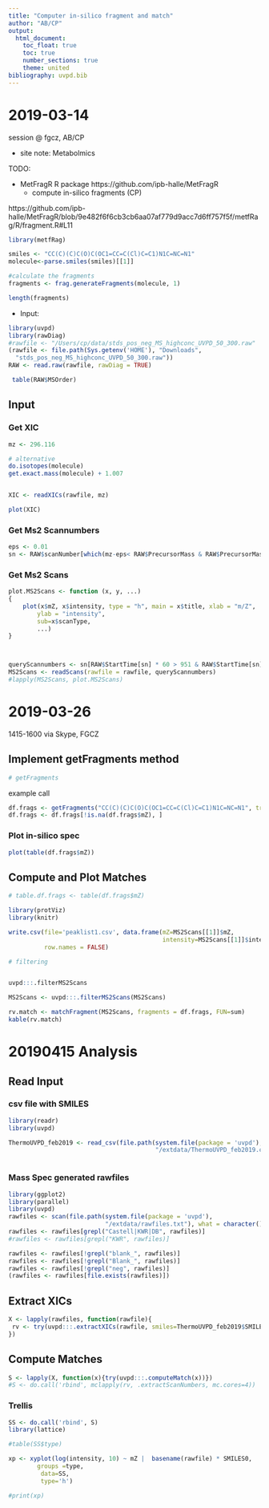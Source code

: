 ```yaml
---
title: "Computer in-silico fragment and match"
author: "AB/CP"
output:
  html_document:
    toc_float: true
    toc: true
    number_sections: true
    theme: united
bibliography: uvpd.bib
---
```


# 2019-03-14 

session @ fgcz, AB/CP

- site note: Metabolmics 


TODO:

- MetFragR R package https://github.com/ipb-halle/MetFragR
  * compute in-silico fragments (CP)
  
https://github.com/ipb-halle/MetFragR/blob/9e482f6f6cb3cb6aa07af779d9acc7d6ff757f5f/metfRag/R/fragment.R#L11


```r
library(metfRag)

smiles <- "CC(C)(C)C(O)C(OC1=CC=C(Cl)C=C1)N1C=NC=N1"
molecule<-parse.smiles(smiles)[[1]]

#calculate the fragments
fragments <- frag.generateFragments(molecule, 1)

length(fragments)

```

- Input: 
 
 
```r
library(uvpd)
library(rawDiag)
#rawfile <- "/Users/cp/data/stds_pos_neg_MS_highconc_UVPD_50_300.raw"
(rawfile <- file.path(Sys.getenv('HOME'), "Downloads",
  "stds_pos_neg_MS_highconc_UVPD_50_300.raw"))
RAW <- read.raw(rawfile, rawDiag = TRUE)
```


```r
 table(RAW$MSOrder)
```


## Input


### Get XIC

```r
mz <- 296.116

# alternative
do.isotopes(molecule)
get.exact.mass(molecule) + 1.007


XIC <- readXICs(rawfile, mz)

plot(XIC)
```

### Get Ms2 Scannumbers

```r
eps <- 0.01
sn <- RAW$scanNumber[which(mz-eps< RAW$PrecursorMass & RAW$PrecursorMass < mz + eps)]
```

### Get Ms2 Scans


```r
plot.MS2Scans <- function (x, y, ...) 
{
    plot(x$mZ, x$intensity, type = "h", main = x$title, xlab = "m/Z", 
        ylab = "intensity", 
        sub=x$scanType,
        ...)
}



queryScannumbers <- sn[RAW$StartTime[sn] * 60 > 951 & RAW$StartTime[sn] * 60  < 961]
MS2Scans <- readScans(rawfile = rawfile, queryScannumbers)
#lapply(MS2Scans, plot.MS2Scans)
```

# 2019-03-26 
1415-1600 via Skype, FGCZ


## Implement getFragments method

```r
# getFragments
```

example call

```r
df.frags <- getFragments("CC(C)(C)C(O)C(OC1=CC=C(Cl)C=C1)N1C=NC=N1", treeDepth = 1) 
df.frags <- df.frags[!is.na(df.frags$mZ), ]

```

### Plot in-silico spec
```r
plot(table(df.frags$mZ))
```


## Compute and Plot Matches

```r
# table.df.frags <- table(df.frags$mZ)

library(protViz)
library(knitr)

write.csv(file='peaklist1.csv', data.frame(mZ=MS2Scans[[1]]$mZ, 
                                           intensity=MS2Scans[[1]]$intensity),
          row.names = FALSE)
```

```r
# filtering 


uvpd:::.filterMS2Scans

MS2Scans <- uvpd:::.filterMS2Scans(MS2Scans)

```


```r
rv.match <- matchFragment(MS2Scans, fragments = df.frags, FUN=sum)
kable(rv.match)
```


# 20190415 Analysis

## Read Input

### csv file with SMILES
```r

library(readr)
library(uvpd)

ThermoUVPD_feb2019 <- read_csv(file.path(system.file(package = 'uvpd'),
                                         "/extdata/ThermoUVPD_feb2019.csv"))



```

###  Mass Spec generated rawfiles

```r
library(ggplot2)
library(parallel)
library(uvpd)
rawfiles <- scan(file.path(system.file(package = 'uvpd'),
                           "/extdata/rawfiles.txt"), what = character())
rawfiles <- rawfiles[grepl("Castell|KWR|DB", rawfiles)]
#rawfiles <- rawfiles[grepl("KWR", rawfiles)]

rawfiles <- rawfiles[!grepl("blank_", rawfiles)]
rawfiles <- rawfiles[!grepl("Blank_", rawfiles)]
rawfiles <- rawfiles[!grepl("neg", rawfiles)]
(rawfiles <- rawfiles[file.exists(rawfiles)])

```

## Extract XICs

```r
X <- lapply(rawfiles, function(rawfile){
 rv <- try(uvpd:::.extractXICs(rawfile, smiles=ThermoUVPD_feb2019$SMILES, mZoffset=1.007))
})
```


## Compute Matches
```r
S <- lapply(X, function(x){try(uvpd:::.computeMatch(x))})
#S <- do.call('rbind', mclapply(rv, .extractScanNumbers, mc.cores=4))
```


### Trellis
```r
SS <- do.call('rbind', S)
library(lattice)
```

```r
#table(SS$type)

```

```r
xp <- xyplot(log(intensity, 10) ~ mZ |  basename(rawfile) * SMILES0,
        groups =type, 
         data=SS, 
         type='h')

#print(xp)

```

